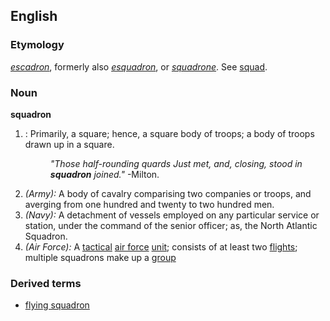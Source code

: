 ==English==

{{webster}}
===Etymology===
{{F.}} ''[[escadron]]'', formerly also ''[[esquadron]]'', or {{It.}} ''[[squadrone]]''.  See [[squad]].

===Noun===
'''squadron'''
# {{dated}}: Primarily, a square; hence, a square body of troops; a body of troops drawn up in a square.
#:''"Those half-rounding quards Just met, and, closing, stood in '''squadron''' joined."''  -Milton.
# ''(Army):'' A body of cavalry comparising two companies or troops, and averging from one hundred and twenty to two hundred men.
# ''(Navy):'' A detachment of vessels employed on any particular service or station, under the command of the senior officer; as, the North Atlantic Squadron.
# ''(Air Force):'' A [[tactical]] [[air force]] [[unit]]; consists of at least two [[flight]]s; multiple squadrons make up a [[group]]

===Derived terms===
*[[flying squadron]] <!--A squadron of observation or practice, that cruises rapidly about from place to place. -->